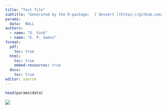 ```yaml
---
title: "Test file"
subtitle: "Generated by the R-package:  [`dessert`](https://github.com/gerkovink/dessert) &#x1F370;"
params:
  data:  NULL
authors: 
  - name: "G. Vink" 
  - name: "E. P. Swens"
format:  
  pdf:
    toc: true
  html:
    toc: true
    embed-resources: true
  docx: 
    toc: true
editor: source
---
```


```r
head(params$data)
```

![](lm_stats/lm_stats_regression_figure_1.png)
